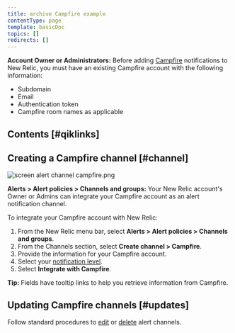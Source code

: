 ```yaml
---
title: archive Campfire example
contentType: page
template: basicDoc
topics: []
redirects: []
---
```


**Account Owner or Administrators:** Before adding [Campfire](http://campfirenow.com/ "Link opens in a new window") notifications to New Relic, you must have an existing Campfire account with the following information:

* Subdomain
* Email
* Authentication token
* Campfire room names as applicable

## Contents [#qiklinks]

## Creating a Campfire channel [#channel]

![screen alert channel campfire.png](./images/screen-alert-channel-campfire_0.png "screen alert channel campfire.png")

**Alerts > Alert policies > Channels and groups:** Your New Relic account's Owner or Admins can integrate your Campfire account as an alert notification channel.

To integrate your Campfire account with New Relic:

1. From the New Relic menu bar, select **Alerts > Alert policies > Channels and groups**.
2. From the Channels section, select **Create channel > Campfire**.
3. Provide the information for your Campfire account.
4. Select your [notification level](/docs/alerts/alert-policies/configuring-alerts/alert-channels-maintaining-notification-lists#levels).
5. Select **Integrate with Campfire**.

**Tip:** Fields have tooltip links to help you retrieve information from Campfire.

## Updating Campfire channels [#updates]

Follow standard procedures to [edit](/docs/alerts/alert-policies/configuring-alerts/alert-channels-maintaining-notification-lists#edit) or [delete](/docs/alerts/alert-policies/configuring-alerts/alert-channels-maintaining-notification-lists#delete) alert channels.

